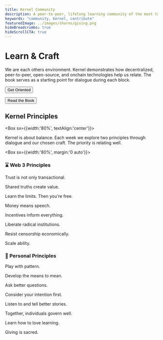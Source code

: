 ```yaml
---
title: Kernel Community
description: A peer-to-peer, lifelong learning community of the most talented individuals in web3
keywords: "community, kernel, contribute"
featuredImage: ../images/shares/giving.png
hideBreadcrumbs: true
hideScrollCTA: true
---
```


<InfoBlock>

<Box>

# Learn & Craft

We are each others environment. Kernel demonstrates how decentralized, peer-to-peer, open-source, and onchain technologies help us relate. The book serves as a starting point for dialogue during each block.

<Button primary to="/start/">Get Oriented</Button>

<Button secondary to="/learn/">Read the Book</Button>

</Box>

</InfoBlock>


<Aligner center>

## Kernel Principles

</Aligner>

<Aligner center>

<Box sx={{width:'80%', textAlign:'center'}}>

Kernel is about balance. Each week we explore two principles through dialogue and our chosen craft. The priority is relating well.

</Box>

</Aligner>

<Box sx={{width:'80%', margin:'0 auto'}}>

<Column>

<Box>

### ⌛️ Web 3 Principles

<Process>

Trust is not only transactional.

Shared truths create value.

Learn the limits. Then you're free.

Money means speech.

Incentives inform everything.

Liberate radical institutions.

Resist censorship economically.

Scale ability.

</Process>

</Box>

<Box>

### 🌈 Personal Principles

<Process>

Play with pattern.

Develop the means to mean.

Ask better questions.

Consider your intention first.

Listen to and tell better stories.

Together, individuals govern well.

Learn how to love learning.

Giving is sacred.

</Process>

</Box>

</Column>

</Box>